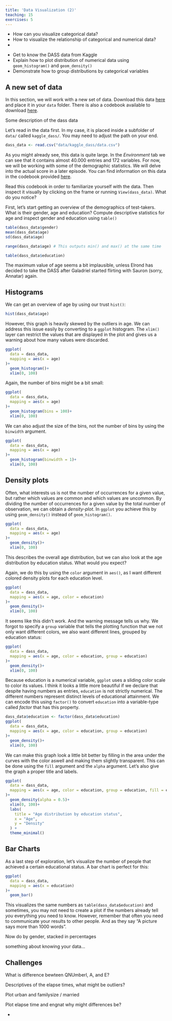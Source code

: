 ```yaml
---
title: 'Data Visualization (2)'
teaching: 15
exercises: 5
---
```


:::::::::::::::::::::::::::::::::::::: questions 

- How can you visualize categorical data?
- How to visualize the relationship of categorical and numerical data?
- 

::::::::::::::::::::::::::::::::::::::::::::::::

::::::::::::::::::::::::::::::::::::: objectives

- Get to know the DASS data from Kaggle
- Explain how to plot distribution of numerical data using `geom_histogram()` and `geom_density()`
- Demonstrate how to group distributions by categorical variables

::::::::::::::::::::::::::::::::::::::::::::::::

## A new set of data

In this section, we will work with a new set of data. Download this data [here](data/kaggle_dass/data.csv) and place it in your `data` folder. There is also a codebook available to download [here](data/kaggle_dass/codebook.txt). 

Some description of the dass data

Let's read in the data first. In my case, it is placed inside a subfolder of `data/` called `kaggle_dass/`. You may need to adjust the path on your end.
```r
dass_data <- read.csv("data/kaggle_dass/data.csv")
```

As you might already see, this data is quite large. In the *Environment* tab we can see that it contains almost 40.000 entries and 172 variables. For now, we will be working with some of the demographic statistics. We will delve into the actual score in a later episode. You can find information on this data in the codebook provided [here](data/kaggle_dass/codebook.txt). 

Read this codebook in order to familiarize yourself with the data. Then inspect it visually by clicking on the frame or running `View(dass_data)`. What do you notice?

First, let's start getting an overview of the demographics of test-takers. What is their gender, age and education? Compute descriptive statistics for age and inspect gender and education using `table()`

```r
table(dass_data$gender)
mean(dass_data$age)
sd(dass_data$age)

range(dass_data$age) # This outputs min() and max() at the same time

table(dass_data$education)
```
The maximum value of age seems a bit implausible, unless Elrond has decided to take the DASS after Galadriel started flirting with Sauron (sorry, Annatar) again.

## Histograms
We can get an overview of age by using our trust `hist()`:
```r
hist(dass_data$age)
```

However, this graph is heavily skewed by the outliers in age. We can address this issue easily by converting to a `ggplot` histogram. The `xlim()` layer can restrict the values that are displayed in the plot and gives us a warning about how many values were discarded.

```r
ggplot(
  data = dass_data,
  mapping = aes(x = age)
)+
  geom_histogram()+
  xlim(0, 100)
```

Again, the number of bins might be a bit small:
```r
ggplot(
  data = dass_data,
  mapping = aes(x = age)
)+
  geom_histogram(bins = 100)+
  xlim(0, 100)
```
We can also adjust the size of the bins, not the number of bins by using the `binwidth` argument.

```r
ggplot(
  data = dass_data,
  mapping = aes(x = age)
)+
  geom_histogram(binwidth = 1)+
  xlim(0, 100)
```
## Density plots
Often, what interests us is not the number of occurrences for a given value, but rather which values are common and which values are uncommon. By dividing the number of occurrences for a given value by the total number of observation, we can obtain a *density-plot*. In `ggplot` you achieve this by using `geom_density()` instead of `geom_histogram()`.

```r
ggplot(
  data = dass_data,
  mapping = aes(x = age)
)+
  geom_density()+
  xlim(0, 100)
```

This describes the overall age distribution, but we can also look at the age distribution by education status. What would you expect? 

Again, we do this by using the `color` argument in `aes()`, as I want different colored density plots for each education level.
```r
ggplot(
  data = dass_data,
  mapping = aes(x = age, color = education)
)+
  geom_density()+
  xlim(0, 100)
```

It seems like this didn't work. And the warning message tells us why. We forgot to specify a `group` variable that tells the plotting function that we not only want different colors, we also want different lines, grouped by education status:

```r
ggplot(
  data = dass_data,
  mapping = aes(x = age, color = education, group = education)
)+
  geom_density()+
  xlim(0, 100)
```

Because education is a numerical variable, `ggplot` uses a sliding color scale to color its values. I think it looks a little more beautiful if we declare that despite having numbers as entries, `education` is not strictly numerical. The different numbers represent distinct levels of educational attainment. We can encode this using `factor()` to convert `education` into a variable-type called *factor* that has this property. 

```r
dass_data$education <- factor(dass_data$education)
ggplot(
  data = dass_data,
  mapping = aes(x = age, color = education, group = education)
)+
  geom_density()+
  xlim(0, 100)
```

We can make this graph look a little bit better by filling in the area under the curves with the color aswell and making them slightly transparent. This can be done using the `fill` argument and the `alpha` argument. Let's also give the graph a proper title and labels.

```r
ggplot(
  data = dass_data,
  mapping = aes(x = age, color = education, group = education, fill = education)
)+
  geom_density(alpha = 0.5)+
  xlim(0, 100)+
  labs(
    title = "Age distribution by education status",
    x = "Age",
    y = "Density"
  ) +
  theme_minimal()
```

## Bar Charts
As a last step of exploration, let's visualize the number of people that achieved a certain educational status. A bar chart is perfect for this:

```r
ggplot(
  data = dass_data,
  mapping = aes(x = education)
)+
  geom_bar()
```

This visualizes the same numbers as `table(dass_data$education)` and sometimes, you may not need to create a plot if the numbers already tell *you* everything you need to know. However, remember that often you need to communicate your results to other people. And as they say "A picture says more than 1000 words".

Now do by gender, stacked in percentages

something about knowing your data...

## Challenges

What is difference bewteen QNUmberI, A, and E?

Descriptives of the elapse times, what might be outliers?

Plot urban and familysize / married

Plot elapse time and engnat why might differences be?

::::::::::::::::::::::::::::::::::::: keypoints 

-

::::::::::::::::::::::::::::::::::::::::::::::::

